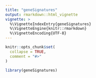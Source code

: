```yaml
---
title: "geneSignatures"
output: rmarkdown::html_vignette
vignette: >
  %\VignetteIndexEntry{geneSignatures}
  %\VignetteEngine{knitr::rmarkdown}
  %\VignetteEncoding{UTF-8}
---
```


```r
knitr::opts_chunk$set(
  collapse = TRUE,
  comment = "#>"
)
```

```r
library(geneSignatures)
```
